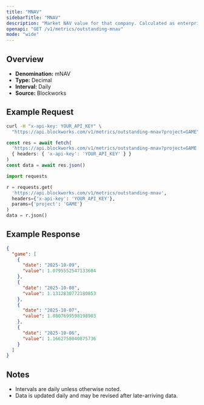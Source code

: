 ```yaml
---
title: "MNAV"
sidebarTitle: "MNAV"
description: "Market NAV value for that company. Calculated as enterprise value / NAV"
openapi: "GET /v1/metrics/outstanding-mnav"
mode: "wide"
---
```


## Overview

- **Denomination:** mNAV
- **Type:** Decimal
- **Interval:** Daily
- **Source:** Blockworks

## Example Request

<CodeGroup>

```bash cURL
curl -H "x-api-key: YOUR_API_KEY" \
  "https://api.blockworks.com/v1/metrics/outstanding-mnav?project=GAME"
```

```typescript TypeScript
const res = await fetch(
  'https://api.blockworks.com/v1/metrics/outstanding-mnav?project=GAME',
  { headers: { 'x-api-key': 'YOUR_API_KEY' } }
)
const data = await res.json()
```

```python Python
import requests

r = requests.get(
  'https://api.blockworks.com/v1/metrics/outstanding-mnav',
  headers={'x-api-key': 'YOUR_API_KEY'},
  params={'project': 'GAME'}
)
data = r.json()
```

</CodeGroup>

## Example Response

```json
{
  "game": [
    {
      "date": "2025-10-09",
      "value": 1.0795552547133684
    },
    {
      "date": "2025-10-08",
      "value": 1.1312830772180853
    },
    {
      "date": "2025-10-07",
      "value": 1.0807699598198903
    },
    {
      "date": "2025-10-06",
      "value": 1.1662758040875736
    }
  ]
}
```

## Notes
- Intervals are daily unless otherwise noted.
- Data is updated daily and may be revised after late-arriving data.